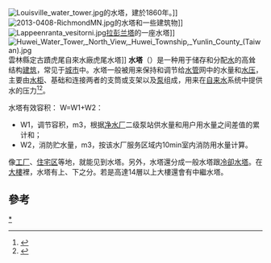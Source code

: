 [[File:Louisville_water_tower.jpg|thumb]]的水塔，建於1860年。]]
[[File:2013-0408-RichmondMN.jpg|thumb]]的水塔和一些建筑物]]
[[File:Lappeenranta_vesitorni.jpg|thumb]][[拉彭兰塔|拉彭兰塔]]的一座水塔]]
[[File:Huwei_Water_Tower,_North_View,_Huwei_Township,_Yunlin_County_(Taiwan).jpg|thumb]]雲林縣定古蹟虎尾自來水廠虎尾水塔]]
'''水塔'''（{{lang-en|Water tower}}）是一种用于储存和分配[[水|水]]的高耸结构[[建筑|建筑]]，常见于[[城市|城市]]中。水塔一般被用来保持和调节给[[水管|水管]]网中的水量和[[水压|水压]]，主要由[[容器|水柜]]、基础和连接两者的支筒或支架以及[[泵|泵]]组成，用来在[[自来水|自来水]]系统中提供水的压力<ref name="mwra.com">{{cite web|url=http://www.mwra.com/04water/html/historypaper/kempe-historypaper-all.pdf|title=New England Water Supplies – A Brief History, Marcis Kempe, MWRA, NEWWA Journal, September 2006, pages 96-99|access-date=14 March 2018|archive-date=2021-04-10|archive-url=https://web.archive.org/web/20210410040623/https://www.mwra.com/04water/html/historypaper/kempe-historypaper-all.pdf|dead-url=no}}</ref><ref>{{cite book|url=https://archive.org/details/watersupplytown00burtgoog|page=[https://archive.org/details/watersupplytown00burtgoog/page/n215 127]|quote=Waterworks water tower design and location.|title=The Water Supply of Towns and the Construction of Waterworks: A Practical Treatise for the Use of Engineers and Students of Engineering|first=William Kinnimond|last=Burton|date=14 March 1894|publisher=Lockwood|access-date=14 March 2018|via=Internet Archive}}</ref>。

水塔有效容积： W=W1+W2：
* W1，调节容积，m3，根据[[淨水站|净水厂]]二级泵站供水量和用户用水量之间差值的累计和；
* W2，消防贮水量，m3，按该水厂服务区域内10min室内消防用水量计算。

像[[工厂|工厂]]、[[住宅区|住宅区]]等地，就能见到水塔。另外，水塔還分成一般水塔跟[[冷卻塔|冷卻水塔]]。在[[大樓|大樓]]裡，水塔有上、下之分。若是高達14層以上大樓還會有中繼水塔。

== 參考 ==
{{reflist}}

{{commons|Water tower}}

{{Authority control}}
{{建筑小作品}}

[[Category:水塔|*]]